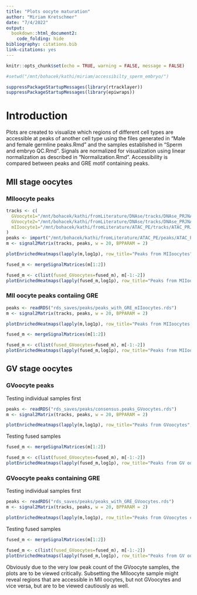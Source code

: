 ```yaml
---
title: "Plots oocyte maturation"
author: "Miriam Kretschmer"
date: "7/4/2022"
output:
  bookdown::html_document2:
    code_folding: hide
bibliography: citations.bib
link-citations: yes
---
```


```r
knitr::opts_chunk$set(echo = TRUE, warning = FALSE, message = FALSE)
```

```r
#setwd("/mnt/bohacek/kathi/miriam/accessibilty_sperm_embryo/")

suppressPackageStartupMessages(library(rtracklayer))
suppressPackageStartupMessages(library(epiwraps))
```



# Introduction

Plots are created to visualize which regions of different cell types are accessible at peaks of another cell type using the files generated in "Male and female germline peaks.Rmd" and the samples established in "Sperm and embryo QC.Rmd". Signals are normalized for visualization using linear normalization as described in "Normalization.Rmd". Accessibility is compared between peaks and GRE motif containing peaks.



## MII stage oocytes

### MIIoocyte peaks

```r
tracks <- c(
  GVoocyte1="/mnt/bohacek/kathi/fromLiterature/DNAse/tracks/DNAse_PRJNA308221_OocyteGV_GSM2183029.bw",
  GVoocyte2="/mnt/bohacek/kathi/fromLiterature/DNAse/tracks/DNAse_PRJNA308221_OocyteGV_GSM2183030.bw",
  mIIoocyte1="/mnt/bohacek/kathi/fromLiterature/ATAC_PE/tracks/ATAC_PRJNA480448_MIIoocyte_GSM3262863.bw"
)
peaks <- import("/mnt/bohacek/kathi/fromLiterature/ATAC_PE/peaks/ATAC_PRJNA480448_MIIoocyte_GSM3262863_peaks.broadPeak")
m <- signal2Matrix(tracks, peaks, w = 20, BPPARAM = 2)

plotEnrichedHeatmaps(lapply(m,log1p), row_title="Peaks from MIIoocytes", trim = 0.99, raster_resize_mat = TRUE)
```

```r
fused_m <- mergeSignalMatrices(m[1:2])

fused_m <- c(list(fused_GVoocytes=fused_m), m[-1:-2])
plotEnrichedHeatmaps(lapply(fused_m,log1p), row_title="Peaks from MIIoocytes", trim = 0.99, raster_resize_mat = TRUE)
```


### MII oocyte peaks contaiing GRE

```r
peaks <- readRDS("rds_saves/peaks/peaks_with_GRE_mIIoocytes.rds")
m <- signal2Matrix(tracks, peaks, w = 20, BPPARAM = 2)

plotEnrichedHeatmaps(lapply(m,log1p), row_title="Peaks from MIIoocytes containing GRE", trim = 0.99, raster_resize_mat = TRUE)
```

```r
fused_m <- mergeSignalMatrices(m[1:2])

fused_m <- c(list(fused_GVoocytes=fused_m), m[-1:-2])
plotEnrichedHeatmaps(lapply(fused_m,log1p), row_title="Peaks from MIIoocytes containing GRE", trim = 0.99, raster_resize_mat = TRUE)
```



## GV stage oocytes

### GVoocyte peaks

Testing individual samples first

```r
peaks <- readRDS("rds_saves/peaks/consensus.peaks_GVoocytes.rds")
m <- signal2Matrix(tracks, peaks, w = 20, BPPARAM = 2)

plotEnrichedHeatmaps(lapply(m,log1p), row_title="Peaks from GVoocytes", trim = 0.99, raster_resize_mat = TRUE)
```

Testing fused samples

```r
fused_m <- mergeSignalMatrices(m[1:2])

fused_m <- c(list(fused_GVoocytes=fused_m), m[-1:-2])
plotEnrichedHeatmaps(lapply(fused_m,log1p), row_title="Peaks from GV oocytes", trim = 0.99, raster_resize_mat = TRUE)
```


### GVoocyte peaks containing GRE

Testing individual samples first

```r
peaks <- readRDS("rds_saves/peaks/peaks_with_GRE_GVoocytes.rds")
m <- signal2Matrix(tracks, peaks, w = 20, BPPARAM = 2)

plotEnrichedHeatmaps(lapply(m,log1p), row_title="Peaks from GVoocytes containing GRE", trim = 0.99, raster_resize_mat = TRUE)
```

Testing fused samples

```r
fused_m <- mergeSignalMatrices(m[1:2])

fused_m <- c(list(fused_GVoocytes=fused_m), m[-1:-2])
plotEnrichedHeatmaps(lapply(fused_m,log1p), row_title="Peaks from GV oocytes containing GRE", trim = 0.99, raster_resize_mat = TRUE)
```

Obviously due to the very low peak count of the GVoocyte samples, the plots are  to be viewed critically. Subsetting the MIIoocyte sample might reveal regions that are accessible in MII oocytes, but not GVoocytes and  vice versa, but are to be viewed cautiously as well.

